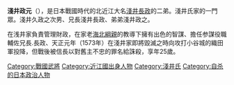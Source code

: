 {{unreferenced|time=2014-04-27T13:23:28+00:00}}
{{東亞男性歷史人物
|名稱 =淺井政
|身份 =玄蕃頭
|國家 =[[近江國|近江國]]
|時代 =[[日本|日本]][[戰國|戰國]]
|主君 =[[淺井久政|淺井久政]]→[[淺井長政|淺井長政]]
|屆數 =
|最高職務
|前任 =
|繼任 = 
|圖片名稱 =
|圖片大小 =
|圖片說明 =
|氏 =
|姓 =
|穆坤= <!--清代八旗满洲人物专用-->
|名 =
|姓名 =
|羅馬拼音 =
|假名 = <!--日本、琉球人用-->
|諺文 = <!--朝鮮、韓國人用-->
|字 =
|號=
|名乘 = <!--琉球士族用-->
|官職 =
|封爵 =
|封號 =
|位階 =
|御稱號 = <!--日本皇族之稱號-->
|宮號1 = <!--日本皇族之宮號-->
|宮號2 = <!--朝鮮王族之宮號-->
|封地 =
|神號 =
|尊號 =
|族裔 = 
|信仰 = <!--指的是宗教信仰-->
|旗籍 = <!--清代八旗人物专用-->
|氏族 =
|籍貫 =
|本貫 = <!--朝鮮人用-->
|世居地= <!--清代八旗人物专用-->
|世居地/穆坤= <!--专门用于清代八旗满洲人物世居地和穆坤相同时-->
|祖籍 =
|本籍 =
|出身地 =
|府邸 =
|世系 = 
|初名 =
|乳名 = <!--日本、朝鮮、琉球以外人物用-->
|幼名 = 
|兒名 = <!--朝鮮人用-->
|童名 = <!--琉球人用-->
|小字 =
|別名 =
|法名 =
|院號 =
|其他名號 =
|出生日期 =[[天文|天文]]17年 (1548年)
|出生地點 =[[小谷城|小谷城]]
|婚年 =
|逝世日期 =[[天正_(日本)|天正]]元年 (1573年)
|逝世地點 =[[小谷城|小谷城]] 享年25歲
|廟號 =
|諡號 =
|墓葬 =
|祠廟 =
|父親 =[[淺井久政|淺井久政]]
|嫡母 =
|母親 =[[小野殿|小野殿]]
|繼父=
|繼母=
|養父=
|養母=
|猶父= <!--日本人用-->
|烏帽子親= <!--日本人、琉球人用-->
|元配 =
|正室 =
|妻 =
|繼室 =
|平妻 =
|側室 =
|元配之父 =
|元配之嫡母 =
|元配之母 =
|正室之父 =
|正室之嫡母 =
|正室之母 =
|妻之父 =
|妻之嫡母 =
|妻之母 =
|繼室之父 =
|繼室之嫡母 =
|繼室之母 =
|平妻之父 =
|平妻之嫡母 =
|平妻之母 =
|兄弟 =[[淺井長政|淺井長政]]、[[淺井政之|淺井政之]]
|姊妹 =
|嫡兄弟 =
|嫡姊妹 =
|庶兄弟 =
|庶姊妹 =
|同胞兄弟 =
|同胞姊妹 =
|異母兄弟 =
|異母姊妹 =
|異父兄弟 =
|異父姊妹 =
|繼兄弟 =
|繼姊妹 =
|子 =
|女 =
|嫡子 =
|嫡女 =
|庶子 =
|庶女 =
|養子 =
|養女 =
|猶子 = <!--日本人用-->
|婿養子 = <!--日本人用-->
|烏帽子子 = <!--日本人用-->
|繼子 =
|繼女 =
|其他親屬 =
|出身 = <!---此处指科举出身--->
|功名 = 
|經歷 = 
|著作 =
|注釋 =
}}

'''淺井政元'''（{{bd|1548年|（天文十七年）|1573年|9月26日（天正元年九月初一）}}），是日本戰國時代的北近江大名[[淺井長政|淺井長政]]的二弟。淺井氏家的一門眾。淺井久政之次男、兄長淺井長政、弟弟淺井政之。

在浅井家負責管理財政，在家老[[海北綱親|海北綱親]]的教導下擁有出色的智謀、擔任参謀役職輔佐兄長.長政、天正元年（1573年）在淺井家即將毀滅之時向攻打小谷城的織田軍投降，但戰後被信長以對舊主不忠的罪名給誅殺，享年25歲。


[[Category:戰國武將|Category:戰國武將]]
[[Category:近江國出身人物|Category:近江國出身人物]]
[[Category:淺井氏|Category:淺井氏]]
[[Category:自杀的日本政治人物|Category:自杀的日本政治人物]]
